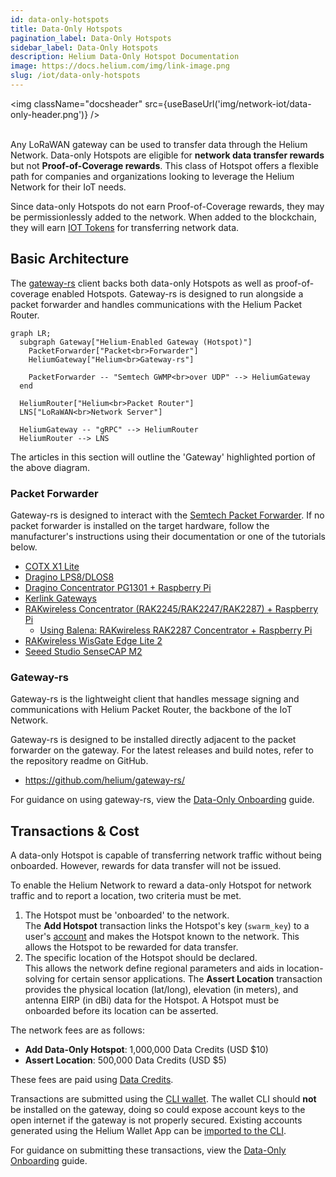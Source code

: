 ```yaml
---
id: data-only-hotspots
title: Data-Only Hotspots
pagination_label: Data-Only Hotspots
sidebar_label: Data-Only Hotspots
description: Helium Data-Only Hotspot Documentation
image: https://docs.helium.com/img/link-image.png
slug: /iot/data-only-hotspots
---
```



<img className="docsheader" src={useBaseUrl('img/network-iot/data-only-header.png')} />
<br />
<br />

Any LoRaWAN gateway can be used to transfer data through the Helium Network. Data-only Hotspots are
eligible for **network data transfer rewards** but not **Proof-of-Coverage rewards**. This class of
Hotspot offers a flexible path for companies and organizations looking to leverage the Helium
Network for their IoT needs.

Since data-only Hotspots do not earn Proof-of-Coverage rewards, they may be permissionlessly added
to the network. When added to the blockchain, they will earn [IOT Tokens](/tokens/iot-token) for
transferring network data.

## Basic Architecture

The [gateway-rs](https://github.com/helium/gateway-rs) client backs both data-only Hotspots as well
as proof-of-coverage enabled Hotspots. Gateway-rs is designed to run alongside a packet forwarder
and handles communications with the Helium Packet Router.

```mermaid
graph LR;
  subgraph Gateway["Helium-Enabled Gateway (Hotspot)"]
    PacketForwarder["Packet<br>Forwarder"]
    HeliumGateway["Helium<br>Gateway-rs"]

    PacketForwarder -- "Semtech GWMP<br>over UDP" --> HeliumGateway
  end

  HeliumRouter["Helium<br>Packet Router"]
  LNS["LoRaWAN<br>Network Server"]

  HeliumGateway -- "gRPC" --> HeliumRouter
  HeliumRouter --> LNS
```

The articles in this section will outline the 'Gateway' highlighted portion of the above diagram.

### Packet Forwarder

Gateway-rs is designed to interact with the
[Semtech Packet Forwarder](https://github.com/helium/packet_forwarder). If no packet forwarder is
installed on the target hardware, follow the manufacturer's instructions using their documentation
or one of the tutorials below.

- [COTX X1 Lite](https://support.cotxnetworks.com/support/solutions/articles/73000567327-cotx-x1-lite-cli-user-guide)
- [Dragino LPS8/DLOS8](/iot/data-only/dragino-data-only-hotspot)
- [Dragino Concentrator PG1301 + Raspberry Pi](/iot/data-only/dragino-pg1301)
- [Kerlink Gateways](/iot/data-only/kerlink-data-only-hotspot)
- [RAKwireless Concentrator (RAK2245/RAK2247/RAK2287) + Raspberry Pi](/iot/data-only/rak-concentrators)
  - [Using Balena: RAKwireless RAK2287 Concentrator + Raspberry Pi](/iot/data-only/balena-data-only-hotspot)
- [RAKwireless WisGate Edge Lite 2](https://github.com/HoBoWAN/Helium-Data-Only-Hotspot/blob/main/README.md)
- [Seeed Studio SenseCAP M2](https://wiki.seeedstudio.com/Network/SenseCAP_Network/SenseCAP_M2_Data_Only-Helium_gateway/SenseCAP_M2_Data_Only_Quick_Start/)

### Gateway-rs

Gateway-rs is the lightweight client that handles message signing and communications with Helium
Packet Router, the backbone of the IoT Network.

Gateway-rs is designed to be installed directly adjacent to the packet forwarder on the gateway. For
the latest releases and build notes, refer to the repository readme on GitHub.

- <https://github.com/helium/gateway-rs/>

For guidance on using gateway-rs, view the
[Data-Only Onboarding](/iot/data-only-hotspots-onboarding) guide.

## Transactions & Cost

A data-only Hotspot is capable of transferring network traffic without being onboarded. However,
rewards for data transfer will not be issued.

To enable the Helium Network to reward a data-only Hotspot for network traffic and to report a
location, two criteria must be met.

1. The Hotspot must be 'onboarded' to the network.  
   The **Add Hotspot** transaction links the Hotspot's key (`swarm_key`) to a user's
   [account](/wallets) and makes the Hotspot known to the network. This allows the Hotspot to be
   rewarded for data transfer.
1. The specific location of the Hotspot should be declared.  
   This allows the network define regional parameters and aids in location-solving for certain
   sensor applications. The **Assert Location** transaction provides the physical location
   (lat/long), elevation (in meters), and antenna EIRP (in dBi) data for the Hotspot. A Hotspot must
   be onboarded before its location can be asserted.

The network fees are as follows:

- **Add Data-Only Hotspot**: 1,000,000 Data Credits (USD $10)
- **Assert Location**: 500,000 Data Credits (USD $5)

These fees are paid using [Data Credits](/tokens/data-credit).

Transactions are submitted using the [CLI wallet](/wallets/cli-wallet). The wallet CLI should
**not** be installed on the gateway, doing so could expose account keys to the open internet if the
gateway is not properly secured. Existing accounts generated using the Helium Wallet App can be
[imported to the CLI](/wallets/cli-wallet#import-seed-phrase-account-into-cli).

For guidance on submitting these transactions, view the
[Data-Only Onboarding](/iot/data-only-hotspots-onboarding) guide.
